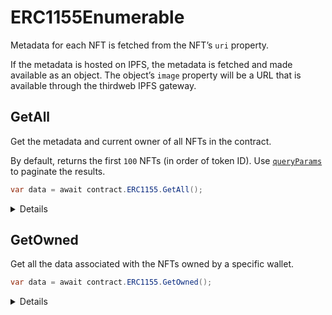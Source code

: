
# ERC1155Enumerable

Metadata for each NFT is fetched from the NFT&rsquo;s `uri` property.

If the metadata is hosted on IPFS, the metadata is fetched and made available as an object.
The object&rsquo;s `image` property will be a URL that is available through the thirdweb IPFS gateway.

## GetAll

Get the metadata and current owner of all NFTs in the contract.

By default, returns the first `100` NFTs (in order of token ID). Use [`queryParams`](#queryParams-optional) to paginate the results.

```csharp
var data = await contract.ERC1155.GetAll();
```

<Details summary="Configuration">

#### queryParams (optional)

Provide an optional object to configure the query. Useful for paginating the results.

```csharp
var data = await contract.ERC1155.GetAll(new QueryAllParams()
{
    count = 100,
    start = 0
});
```

### Return Value

Returns a list of `NFT` structs, each containing the following properties:

```csharp
{
  {
    string id;
    string uri;
    string description;
    string image;
    string name;
    string external_url;
    object attributes;
  }
  string owner;
  string type;
  int supply;
  int quantityOwned;
}
```

</Details>

## GetOwned

Get all the data associated with the NFTs owned by a specific wallet.

```csharp
var data = await contract.ERC1155.GetOwned();
```

<Details summary="Configuration">

#### address

The address of the wallet to get the NFTs of.

Must be a `string`.

### Return Value

Returns a list of `NFT` structs, each containing the following properties:

```csharp
{
  {
    string id;
    string uri;
    string description;
    string image;
    string name;
    string external_url;
    object attributes;
  }
  string owner;
  string type;
  int supply;
  int quantityOwned;
}
```

</Details>

